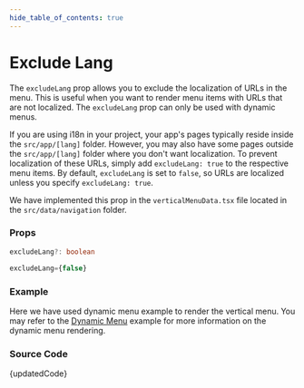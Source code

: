 ```yaml
---
hide_table_of_contents: true
---
```



# Exclude Lang


The `excludeLang` prop allows you to exclude the localization of URLs in the menu. This is useful when you want to render menu items with URLs that are not localized. The `excludeLang` prop can only be used with dynamic menus.

If you are using i18n in your project, your app's pages typically reside inside the `src/app/[lang]` folder. However, you may also have some pages outside the `src/app/[lang]` folder where you don't want localization. To prevent localization of these URLs, simply add `excludeLang: true` to the respective menu items. By default, `excludeLang` is set to `false`, so URLs are localized unless you specify `excludeLang: true`.

We have implemented this prop in the `verticalMenuData.tsx` file located in the `src/data/navigation` folder.

### Props

```ts noCopy
excludeLang?: boolean
```

```ts noCopy title='Default Value'
excludeLang={false}
```

### Example

Here we have used dynamic menu example to render the vertical menu. You may refer to the [Dynamic Menu](/docs/menu-examples/vertical-examples/menu-render/dynamic-menu) example for more information on the dynamic menu rendering.

<BrowserWindow url='/vertical-menu/menu-render/exclude-lang'>
  <Provider>
    <ExcludeLang />
  </Provider>
</BrowserWindow>

### Source Code

<TsToJsCodeSnippet>{updatedCode}</TsToJsCodeSnippet>
